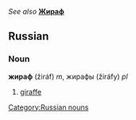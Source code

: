''See also'' '''[[Жираф]]'''
==Russian==
[[Category:Russian nouns]]
===Noun===
'''жираф''' (žiráf) ''m'', жирафы (žiráfy) ''pl''

#[[giraffe]]